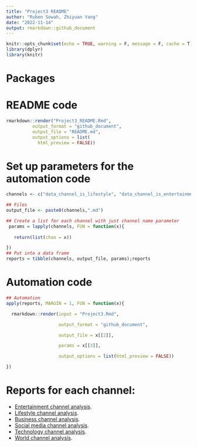 ```yaml
---
title: "Project3 README"
author: "Ruben Sowah, Zhiyuan Yang"
date: "2022-11-14"
output: rmarkdown::github_document
---
```


```r
knitr::opts_chunk$set(echo = TRUE, warning = F, message = F, cache = T)
library(dplyr)
library(knitr)
```

# Packages

# README code
```r
rmarkdown::render("Project3_README.Rmd", 
          output_format = "github_document",
          output_file = "README.md",
          output_options = list(
            html_preview = FALSE))
```

# Set up parameters for the automation code
```r
channels <- c("data_channel_is_lifestyle", "data_channel_is_entertainment", "data_channel_is_bus", "data_channel_is_socmed", "data_channel_is_tech", "data_channel_is_world")

## Files
output_file <- paste0(channels,".md")

## Create a list for each channel with just channel name parameter
 params = lapply(channels, FUN = function(x){
 
   return(list(chan = x))

})
## Put into a data frame
reports = tibble(channels, output_file, params);reports
```

# Automation code
```r
## Automation
apply(reports, MARGIN = 1, FUN = function(x){

  rmarkdown::render(input = "Project3.Rmd",

                    output_format = "github_document",

                    output_file = x[[2]],

                    params = x[[3]],

                    output_options = list(html_preview = FALSE))

})
```

# Reports for each channel:   

* [Entertainment channel analysis](data_channel_is_entertainment.md).  
* [Lifestyle channel analysis](data_channel_is_lifestyle.md). 
* [Business channel analysis](data_channel_is_bus.md). 
* [Social media channel analysis](data_channel_is_socmed.md). 
* [Technology channel analysis](data_channel_is_tech.md). 
* [World channel analysis](data_channel_is_world.md). 
  